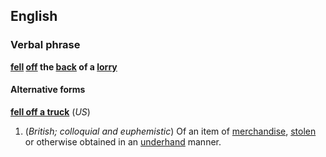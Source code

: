 ==English==
===Verbal phrase===
'''[[fall|fell]] [[off]] the [[back]] of a [[lorry]]'''

====Alternative forms====
'''[[fell off a truck]]''' (''US'')

#(''British; colloquial and euphemistic'') Of an item of [[merchandise]], [[stolen]] or otherwise obtained in an [[underhand]] manner.